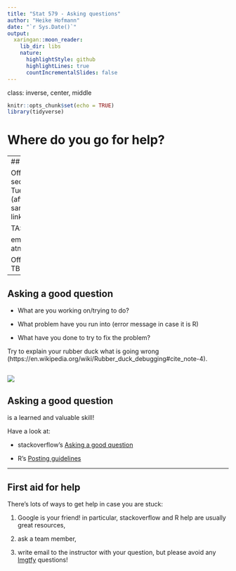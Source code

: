 ```yaml
---
title: "Stat 579 - Asking questions"
author: "Heike Hofmann"
date: "`r Sys.Date()`"
output:
  xaringan::moon_reader:
    lib_dir: libs
    nature:
      highlightStyle: github
      highlightLines: true
      countIncrementalSlides: false
---
```

class: inverse, center, middle

```r
knitr::opts_chunk$set(echo = TRUE)
library(tidyverse)
```
# Where do you go for help?

---
## Office hours

Office hours section 1: Tuesday 2-3 (after class, same zoom link)



TA: An Nguyen 

email: atn@iastate.edu

Office hour: TBD

---

## Asking a good question

- What are you working on/trying to do?

- What problem have you run into (error message in case it is R)

- What have you done to try to fix the problem?


Try to explain your rubber duck what is going wrong (https://en.wikipedia.org/wiki/Rubber_duck_debugging#cite_note-4). 

![](images/rubber-ducking.png)
---

## Asking a good question

is a learned and valuable skill! 

Have a look at:

- stackoverflow's [Asking a good question](http://stackoverflow.com/help/how-to-ask)

- R's [Posting guidelines](https://www.r-project.org/posting-guide.html)

---

## First aid for help

There's lots of ways to get help in case you are stuck:

1. Google is your friend! in particular, stackoverflow and R help are usually great resources,

2. ask a team member,

3. write email to the instructor with your question, but please avoid any [lmgtfy](http://lmgtfy.com/?q=What+does+lmgtfy+mean?) questions!
